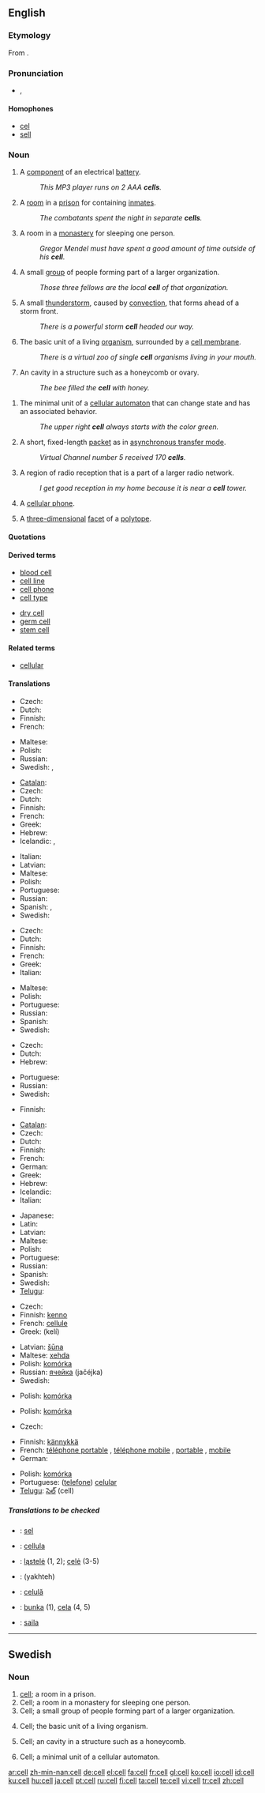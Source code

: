 ==English==

===Etymology===
From {{L.}} {{term|cella|lang=la}}.

===Pronunciation===
* {{IPA|/sɛl/}}, {{SAMPA|/sEl/}}

====Homophones====
* [[cel]]
* [[sell]]

===Noun===
{{en-noun}}
{{wikipedia}}

# A [[component]] of an electrical [[battery]].
#: ''This MP3 player runs on 2 AAA '''cells'''.''
# A [[room]] in a [[prison]] for containing [[inmate]]s.
#: ''The combatants spent the night in separate '''cells'''.''
# A room in a [[monastery]] for sleeping one person.
#: ''Gregor Mendel must have spent a good amount of time outside of his '''cell'''.''
# A small [[group]] of people forming part of a larger organization.
#: ''Those three fellows are the local '''cell''' of that organization.''
# {{meteorology}} A small [[thunderstorm]], caused by [[convection]], that forms ahead of a storm front.
#: ''There is a powerful storm '''cell''' headed our way.''
# {{cytology}} The basic unit of a living [[organism]], surrounded by a [[cell membrane]].
#: ''There is a virtual zoo of single '''cell''' organisms living in your mouth.''
# {{biology}} An cavity in a structure such as a honeycomb or ovary.
#: ''The bee filled the '''cell''' with honey.''
<!--this is a proper noun sense, and is encyclopedic
# {{biology}} the title of a [[scientific journal]] published by [[Wikipedia:Elsevier|Elsevier]]
#: ''It was published in'' ''' Cell'''. ''-->
# {{computing}} The minimal unit of a [[cellular automaton]] that can change state and has an associated behavior.
#: ''The upper right '''cell''' always starts with the color green.''
# {{communication}} A short, fixed-length [[packet]] as in [[Wikipedia:Asynchronous Transfer Mode|asynchronous transfer mode]].
#: ''Virtual Channel number 5 received 170 '''cells'''.''
# {{communication}} A region of radio reception that is a part of a larger radio network.
#: ''I get good reception in my home because it is near a '''cell''' tower.''
# {{context|US|informal}} A [[cellular phone]].
# {{geometry}} A [[three-dimensional]] [[facet]] of a [[polytope]].

====Quotations====
{{seeCites}}

====Derived terms====
{{rel-top|terms derived from "cell"}}
* [[blood cell]]
* [[cell line]]
* [[cell phone]]
* [[cell type]]
{{rel-mid}}
* [[dry cell]]
* [[germ cell]]
* [[stem cell]]
{{rel-bottom}}

====Related terms====
* [[cellular]]

====Translations====
{{trans-top|component of an electrical battery}}
* Czech: {{t-|cs|článek|m}}
* Dutch: {{t|nl|batterij|f}}
* Finnish: {{t|fi|paristo}}
* French: {{t+|fr|pile|f}}
{{trans-mid}}
* Maltese: {{t|mt|ċellola|f}}
* Polish: {{t|pl|ogniwo|n}}
* Russian: {{t|ru|батарейка|tr=batar'éjka|f}}
* Swedish: {{t-|sv|cell|c}}, {{t+|sv|element|n}}
{{trans-bottom}}

{{trans-top|room in a prison for containing inmates}}
* [[Catalan]]: {{t|ca|calabós|m}}
* Czech: {{t-|cs|cela|f}}
* Dutch: {{t+|nl|cel|f}}
* Finnish: {{t-|fi|selli}}
* French: {{t+|fr|cellule|f}}
* Greek: {{t|el|κελί|n|sc=Grek|tr=kelí}}
* Hebrew: {{t|he|תא|tr=ta|m}}
* Icelandic: {{t|is|klefi|m}}, {{t|is|fangaklefi|m}}
{{trans-mid}}
* Italian: {{t+|it|cella|f}}
* Latvian: {{t-|lv|kamera|f|xs=Latvian}}
* Maltese: {{t|mt|ċella|f}}
* Polish: {{t-|pl|cela|f}}
* Portuguese: {{t+|pt|cela|f}}
* Russian: {{t+|ru|камера|f|tr=kám'era|sc=Cyrl}}
* Spanish: {{t|es|celda|f}}, {{t|es|bartolina|f}} {{qualifier|Honduras}}
* Swedish: {{t-|sv|cell|c}}
{{trans-bottom}}

{{trans-top|room in a monastery for sleeping one person}}
* Czech: {{t-|cs|cela|f}}
* Dutch: {{t+|nl|cel|f}}
* Finnish: {{t-|fi|kammio}}
* French: {{t+|fr|cellule|f}}
* Greek: {{t|el|κελί|n|sc=Grek|tr=kelí}}
* Italian: {{t+|it|cella|f}}
{{trans-mid}}
* Maltese: {{t|mt|ċella|f}}
* Polish: {{t-|pl|cela|f}}
* Portuguese: {{t+|pt|cela|f}}
* Russian: {{t|ru|келья|tr=k'él'ja|f}}
* Spanish: {{t+|es|célula|f}}
* Swedish: {{t-|sv|cell|c}}
{{trans-bottom}}

{{trans-top|small group of people forming part of a larger organization}}
* Czech: {{t+|cs|buňka|f}}
* Dutch: {{t+|nl|cel|f}}
* Hebrew: {{t|he|תא|tr=ta|m}}
{{trans-mid}}
* Portuguese: {{t+|pt|célula|f}}
* Russian: {{t|ru|ячейка|tr=jačéjka|f}}
* Swedish: {{t-|sv|cell|c}}
{{trans-bottom}}

{{trans-top|small thunderstorm that forms ahead of a storm front}}
* Finnish: {{t+|fi|solu}}
{{trans-mid}}
{{trans-bottom}}

{{trans-top|basic unit of a living organism}}
* [[Catalan]]: {{t|ca|cèl·lula|f}}
* Czech: {{t+|cs|buňka|f}}
* Dutch: {{t+|nl|cel|f}}
* Finnish: {{t+|fi|solu}}
* French: {{t+|fr|cellule|f}}
* German: {{t+|de|Zelle|f}}
* Greek: {{t|el|κύτταρο|n|sc=Grek|tr=kýttaro}}
* Hebrew: {{t|he|תא|tr=ta|m}}
* Icelandic: {{t-|is|fruma|f}}
* Italian: {{t+|it|cellula|f}}
{{trans-mid}}
* Japanese: {{t|ja|細胞|tr=saibō}}
* Latin: {{t-|la|cellula|f}}
* Latvian: {{t|lv|šūna|f}}
* Maltese: {{t|mt|ċellula|f}}
* Polish: {{t|pl|komórka|f}}
* Portuguese: {{t+|pt|célula|f}}
* Russian: {{t|ru|клетка|tr=kl'étka|f}}
* Spanish: {{t+|es|célula|f}}
* Swedish: {{t-|sv|cell|c}}
* [[Telugu]]: {{t|te|కణము|tr=kanamu}}
{{trans-bottom}}

{{trans-top|cavity in a structure such as a honeycomb or ovary}}
* Czech: {{t+|cs|buňka|f}}
* Finnish: [[kenno]] {{i|of a honeycomb}}
* French: [[cellule]] {{f}} {{i|of a honeycomb}}
* Greek: {{t|el|κελί|n|sc=Grek}} (kelí)
{{trans-mid}}
* Latvian: [[šūna]] {{f}}
* Maltese: [[xehda]] {{f}}
* Polish: [[komórka]] {{f}}
* Russian: [[ячейка]] (jačéjka) {{f}}
* Swedish: {{t-|sv|cell|c}}
{{trans-bottom}}

{{trans-top|minimal unit of a cellular automaton that can change state and has an associated behavior}}
{{trans-mid}}
* Polish: [[komórka]] {{f}}
{{trans-bottom}}

{{trans-top|a short, fixed-length packet as in asynchronous transfer mode}}
{{trans-mid}}
* Polish: [[komórka]] {{f}}
{{trans-bottom}}

{{trans-top|region of radio reception that is a part of a larger radio network}}
* Czech: {{t+|cs|buňka|f}}
{{trans-mid}}
{{trans-bottom}}

<!--Note: add INFORMAL or SLANG terms to this table, where these exist-->
{{trans-top|US, informal: a cellular phone}}
* Finnish: [[kännykkä]] {{i|informal}}
* French: [[téléphone portable]] {{m}}, [[téléphone mobile]] {{m}}, [[portable]] {{m}}, [[mobile]] {{m}}
* German: {{t+|de|Handy}}
{{trans-mid}}
* Polish: [[komórka]] {{f}}
* Portuguese: ([[telefone]]) [[celular]] {{m}}
* [[Telugu]]: [[సెల్]] (cell)
{{trans-bottom}}

{{trans-top|geometry: a three-dimensional facet of a polytope}}
{{trans-mid}}
{{trans-bottom}}

=====Translations to be checked=====
{{checktrans}}

* {{ttbc|Indonesian}}: [[sel]]
* {{ttbc|Interlingua}}: [[cellula]]
* {{ttbc|Lithuanian}}: [[ląstelė]] {{f}} (1, 2); [[celė]] {{f}} (3-5)
* {{ttbc|Persian}}: {{FAchar|[[یاخته]]}} (yakhteh)
* {{ttbc|Romanian}}: [[celulă]] {{f}}
* {{ttbc|Slovak}}: [[bunka]] {{f}} (1), [[cela]] {{f}} (4, 5)
* {{ttbc|Sinhalese}}: [[saila]]

----

==Swedish==

===Noun===
{{sv-noun-reg-r-c|2=celle}}
{{infl|sv|noun|gender=c}}

# [[cell#English|cell]]; a room in a prison.
# Cell; a room in a monastery for sleeping one person.
# Cell; a small group of people forming part of a larger organization.
# {{biology|lang=sv}} Cell; the basic unit of a living organism.
# {{biology|lang=sv}} Cell; an cavity in a structure such as a honeycomb.
# {{computing|lang=sv}} Cell; a minimal unit of a cellular automaton.

[[ar:cell]]
[[zh-min-nan:cell]]
[[de:cell]]
[[el:cell]]
[[fa:cell]]
[[fr:cell]]
[[gl:cell]]
[[ko:cell]]
[[io:cell]]
[[id:cell]]
[[ku:cell]]
[[hu:cell]]
[[ja:cell]]
[[pt:cell]]
[[ru:cell]]
[[fi:cell]]
[[ta:cell]]
[[te:cell]]
[[vi:cell]]
[[tr:cell]]
[[zh:cell]]